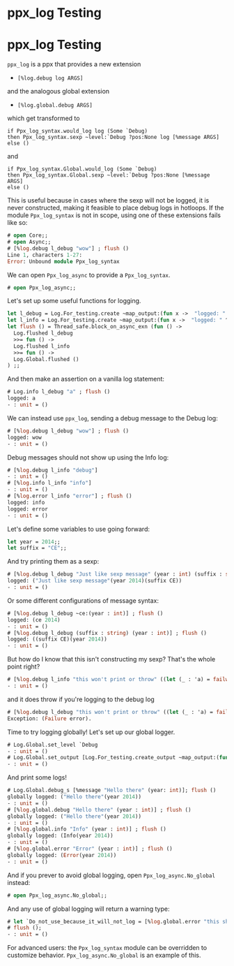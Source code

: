 # ppx_log Testing

# ppx_log Testing

`ppx_log` is a ppx that provides a new extension

* `[%log.debug log ARGS]`

and the analogous global extension

* `[%log.global.debug ARGS]`

which get transformed to

```
if Ppx_log_syntax.would_log log (Some `Debug)
then Ppx_log_syntax.sexp ~level:`Debug ?pos:None log [%message ARGS]
else ()
```

and

```
if Ppx_log_syntax.Global.would_log (Some `Debug)
then Ppx_log_syntax.Global.sexp ~level:`Debug ?pos:None [%message ARGS]
else ()
```

This is useful because in cases where the sexp will not be
logged, it is never constructed, making it feasible to place debug logs in
hotloops. If the module `Ppx_log_syntax` is not in scope, using one of these
extensions fails like so:

```ocaml
# open Core;;
# open Async;;
# [%log.debug l_debug "wow"] ; flush ()
Line 1, characters 1-27:
Error: Unbound module Ppx_log_syntax
```

We can open `Ppx_log_async` to provide a `Ppx_log_syntax`.

```ocaml
# open Ppx_log_async;;
```

Let's set up some useful functions for logging.

```ocaml
let l_debug = Log.For_testing.create ~map_output:(fun x ->  "logged: " ^ x ) `Debug;;
let l_info = Log.For_testing.create ~map_output:(fun x ->  "logged: " ^ x ) `Info;;
let flush () = Thread_safe.block_on_async_exn (fun () ->
  Log.flushed l_debug
  >>= fun () ->
  Log.flushed l_info
  >>= fun () ->
  Log.Global.flushed ()
) ;;
```

And then make an assertion on a vanilla log statement:

```ocaml
# Log.info l_debug "a" ; flush ()
logged: a
- : unit = ()
```

We can instead use `ppx_log`, sending a debug message to the Debug log:

```ocaml
# [%log.debug l_debug "wow"] ; flush ()
logged: wow
- : unit = ()
```

Debug messages should not show up using the Info log:

```ocaml
# [%log.debug l_info "debug"]
- : unit = ()
# [%log.info l_info "info"]
- : unit = ()
# [%log.error l_info "error"] ; flush ()
logged: info
logged: error
- : unit = ()
```

Let's define some variables to use going forward:

```ocaml
let year = 2014;;
let suffix = "CE";;
```

And try printing them as a sexp:

```ocaml
# [%log.debug l_debug "Just like sexp message" (year : int) (suffix : string)] ; flush ()
logged: ("Just like sexp message"(year 2014)(suffix CE))
- : unit = ()
```

Or some different configurations of message syntax:

```ocaml
# [%log.debug l_debug ~ce:(year : int)] ; flush ()
logged: (ce 2014)
- : unit = ()
# [%log.debug l_debug (suffix : string) (year : int)] ; flush ()
logged: ((suffix CE)(year 2014))
- : unit = ()
```

But how do I know that this isn't constructing my sexp? That's the whole point right?

```ocaml
# [%log.debug l_info "this won't print or throw" ((let (_ : 'a) = failwith "error" in year) : int)] ; flush ()
- : unit = ()
```

and it does throw if you're logging to the debug log

```ocaml
# [%log.debug l_debug "this won't print or throw" ((let (_ : 'a) = failwith "error" in year) : int)] ; flush ()
Exception: (Failure error).
```

Time to try logging globally! Let's set up our global logger.

```ocaml
# Log.Global.set_level `Debug
- : unit = ()
# Log.Global.set_output [Log.For_testing.create_output ~map_output:(fun s -> "globally logged: " ^ s)]
- : unit = ()
```

And print some logs!

```ocaml
# Log.Global.debug_s [%message "Hello there" (year: int)]; flush ()
globally logged: ("Hello there"(year 2014))
- : unit = ()
# [%log.global.debug "Hello there" (year : int)] ; flush ()
globally logged: ("Hello there"(year 2014))
- : unit = ()
# [%log.global.info "Info" (year : int)] ; flush ()
globally logged: (Info(year 2014))
- : unit = ()
# [%log.global.error "Error" (year : int)] ; flush ()
globally logged: (Error(year 2014))
- : unit = ()
```

And if you prever to avoid global logging, open
`Ppx_log_async.No_global` instead:

```ocaml
# open Ppx_log_async.No_global;;
```

And any use of global logging will return a warning type:

```ocaml
# let `Do_not_use_because_it_will_not_log = [%log.global.error "this should not log"];
# flush ();
- : unit = ()
```

For advanced users: the `Ppx_log_syntax` module can be overridden to
customize behavior.  `Ppx_log_async.No_global` is an example of this.
